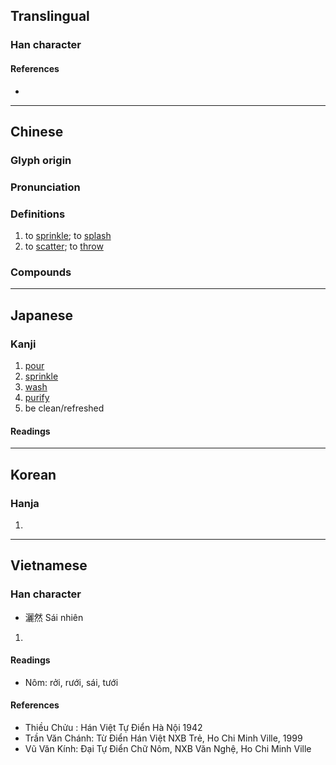 {{also|洒}}
{{character info/new}}
==Translingual==

===Han character===
{{Han char|rn=85|rad=水|as=19|sn=22|four=31111|canj=EMMP|ids=⿰氵麗}}

====References====
* {{Han ref|kx=0663.110|dkj=18774|dj=1072.060|hdz=31794.070|uh=7051|ud=28753|bh=C578|bd=50552}}

----

==Chinese==
{{zh-forms|s=洒}}

===Glyph origin===
{{Han etym}}

===Pronunciation===
{{zh-pron
|m=sǎ
|c=saa2
|h=pfs=
|md=
|mn=zz:sèe/sá/qz,xm:sè
|mn_note=sèe - vernacular; sá/sè - literary
|w=
|mc=y
|oc=y
|cat=v
}}

===Definitions===
{{zh-hanzi}}

# to [[sprinkle]]; to [[splash]]
# to [[scatter]]; to [[throw]]

===Compounds===
{{zh-der|灑淚|瀟灑|灑落|灑然|灑灑|灑掃|灑脫|灑灑水|灑水車|灑水|噴灑|噴灑灌溉|丰神飄灑|噴灑機|灑派|瀟灑自若|洋洋灑灑|揮灑|掃灑|灑潑|潑灑|灑湯|灑晒|瀟灑風流|揮灑自如|灑金箋|蕭灑|飄灑|風流瀟灑|鋪灑|風姿瀟灑}}

----

==Japanese==

===Kanji===
{{ja-kanji|grade=|rs=水19}}

# [[pour]]
# [[sprinkle]]
# [[wash]]
# [[purify]]
# be clean/refreshed

====Readings====
{{ja-readings
|on=さい, しゃ
|kun=そそ-ぐ
}}

----

==Korean==

===Hanja===
{{ko-hanja|hangeul=[[새]], [[쇄]]|eumhun=|rv=sae, swae|mr=sae, swae|y=say, sway}}

# {{defn|lang=ko|sort=水19}}

----

==Vietnamese==

===Han character===
{{vi-hantu|[[sái]], [[rợi]], [[tẩy]], [[thối]]|rs=水19}}

* 灑然 Sái nhiên
# {{defn|lang=vi|sort=水19}}

====Readings====
* Nôm: rởi, rưới, sái, tưới

====References====
* Thiều Chửu : Hán Việt Tự Điển Hà Nội 1942
* Trần Văn Chánh: Từ Điển Hán Việt NXB Trẻ, Ho Chi Minh Ville, 1999
* Vũ Văn Kính: Đại Tự Điển Chữ Nôm, NXB Văn Nghệ, Ho Chi Minh Ville